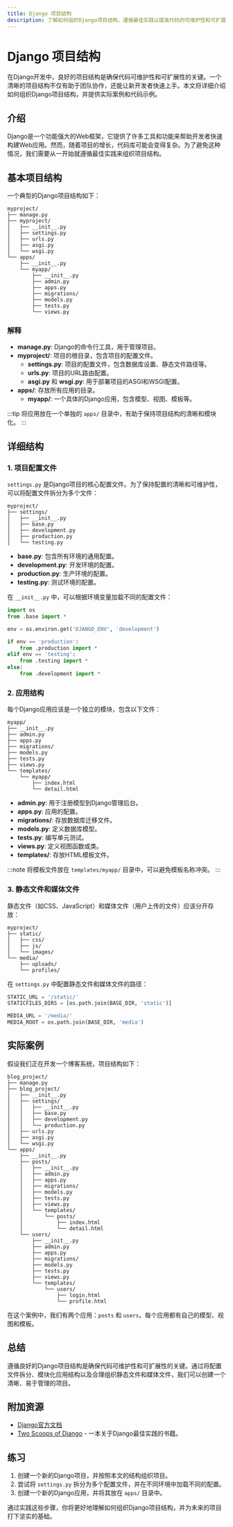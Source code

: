 ```yaml
---
title: Django 项目结构
description: 了解如何组织Django项目结构，遵循最佳实践以提高代码的可维护性和可扩展性。
---
```


# Django 项目结构

在Django开发中，良好的项目结构是确保代码可维护性和可扩展性的关键。一个清晰的项目结构不仅有助于团队协作，还能让新开发者快速上手。本文将详细介绍如何组织Django项目结构，并提供实际案例和代码示例。

## 介绍

Django是一个功能强大的Web框架，它提供了许多工具和功能来帮助开发者快速构建Web应用。然而，随着项目的增长，代码库可能会变得复杂。为了避免这种情况，我们需要从一开始就遵循最佳实践来组织项目结构。

## 基本项目结构

一个典型的Django项目结构如下：

```
myproject/
├── manage.py
├── myproject/
│   ├── __init__.py
│   ├── settings.py
│   ├── urls.py
│   ├── asgi.py
│   └── wsgi.py
└── apps/
    ├── __init__.py
    └── myapp/
        ├── __init__.py
        ├── admin.py
        ├── apps.py
        ├── migrations/
        ├── models.py
        ├── tests.py
        └── views.py
```

### 解释

- **manage.py**: Django的命令行工具，用于管理项目。
- **myproject/**: 项目的根目录，包含项目的配置文件。
  - **settings.py**: 项目的配置文件，包含数据库设置、静态文件路径等。
  - **urls.py**: 项目的URL路由配置。
  - **asgi.py** 和 **wsgi.py**: 用于部署项目的ASGI和WSGI配置。
- **apps/**: 存放所有应用的目录。
  - **myapp/**: 一个具体的Django应用，包含模型、视图、模板等。

:::tip
将应用放在一个单独的 `apps/` 目录中，有助于保持项目结构的清晰和模块化。
:::

## 详细结构

### 1. 项目配置文件

`settings.py` 是Django项目的核心配置文件。为了保持配置的清晰和可维护性，可以将配置文件拆分为多个文件：

```
myproject/
├── settings/
│   ├── __init__.py
│   ├── base.py
│   ├── development.py
│   ├── production.py
│   └── testing.py
```

- **base.py**: 包含所有环境的通用配置。
- **development.py**: 开发环境的配置。
- **production.py**: 生产环境的配置。
- **testing.py**: 测试环境的配置。

在 `__init__.py` 中，可以根据环境变量加载不同的配置文件：

```python
import os
from .base import *

env = os.environ.get('DJANGO_ENV', 'development')

if env == 'production':
    from .production import *
elif env == 'testing':
    from .testing import *
else:
    from .development import *
```

### 2. 应用结构

每个Django应用应该是一个独立的模块，包含以下文件：

```
myapp/
├── __init__.py
├── admin.py
├── apps.py
├── migrations/
├── models.py
├── tests.py
├── views.py
└── templates/
    └── myapp/
        ├── index.html
        └── detail.html
```

- **admin.py**: 用于注册模型到Django管理后台。
- **apps.py**: 应用的配置。
- **migrations/**: 存放数据库迁移文件。
- **models.py**: 定义数据库模型。
- **tests.py**: 编写单元测试。
- **views.py**: 定义视图函数或类。
- **templates/**: 存放HTML模板文件。

:::note
将模板文件放在 `templates/myapp/` 目录中，可以避免模板名称冲突。
:::

### 3. 静态文件和媒体文件

静态文件（如CSS、JavaScript）和媒体文件（用户上传的文件）应该分开存放：

```
myproject/
├── static/
│   ├── css/
│   ├── js/
│   └── images/
└── media/
    ├── uploads/
    └── profiles/
```

在 `settings.py` 中配置静态文件和媒体文件的路径：

```python
STATIC_URL = '/static/'
STATICFILES_DIRS = [os.path.join(BASE_DIR, 'static')]

MEDIA_URL = '/media/'
MEDIA_ROOT = os.path.join(BASE_DIR, 'media')
```

## 实际案例

假设我们正在开发一个博客系统，项目结构如下：

```
blog_project/
├── manage.py
├── blog_project/
│   ├── __init__.py
│   ├── settings/
│   │   ├── __init__.py
│   │   ├── base.py
│   │   ├── development.py
│   │   └── production.py
│   ├── urls.py
│   ├── asgi.py
│   └── wsgi.py
└── apps/
    ├── __init__.py
    ├── posts/
    │   ├── __init__.py
    │   ├── admin.py
    │   ├── apps.py
    │   ├── migrations/
    │   ├── models.py
    │   ├── tests.py
    │   ├── views.py
    │   └── templates/
    │       └── posts/
    │           ├── index.html
    │           └── detail.html
    └── users/
        ├── __init__.py
        ├── admin.py
        ├── apps.py
        ├── migrations/
        ├── models.py
        ├── tests.py
        ├── views.py
        └── templates/
            └── users/
                ├── login.html
                └── profile.html
```

在这个案例中，我们有两个应用：`posts` 和 `users`。每个应用都有自己的模型、视图和模板。

## 总结

遵循良好的Django项目结构是确保代码可维护性和可扩展性的关键。通过将配置文件拆分、模块化应用结构以及合理组织静态文件和媒体文件，我们可以创建一个清晰、易于管理的项目。

## 附加资源

- [Django官方文档](https://docs.djangoproject.com/)
- [Two Scoops of Django](https://www.feldroy.com/books/two-scoops-of-django-3-x) - 一本关于Django最佳实践的书籍。

## 练习

1. 创建一个新的Django项目，并按照本文的结构组织项目。
2. 尝试将 `settings.py` 拆分为多个配置文件，并在不同环境中加载不同的配置。
3. 创建一个新的Django应用，并将其放在 `apps/` 目录中。

通过实践这些步骤，你将更好地理解如何组织Django项目结构，并为未来的项目打下坚实的基础。